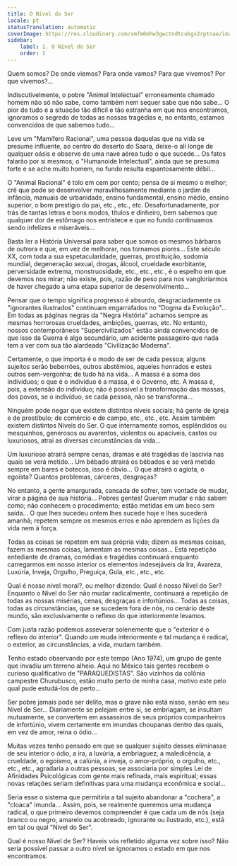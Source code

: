 ```yaml
---
title: O Nível do Ser
locale: pt
statusTranslation: automatic
coverImage: https://res.cloudinary.com/xmfm6mhw3gwctndtcubgx2rptnae/image/upload/v1740468922/small_cover_tratado_de_psicologia_revolucionaria_a4c0dca4e0.webp
sidebar:
    label: 1. O Nível do Ser
    order: 1
---
```

Quem somos? De onde viemos? Para onde vamos? Para que vivemos? Por que vivemos?...

Indiscutivelmente, o pobre "Animal Intelectual" erroneamente chamado homem não só não sabe, como também nem sequer sabe que não sabe... O pior de tudo é a situação tão difícil e tão estranha em que nos encontramos, ignoramos o segredo de todas as nossas tragédias e, no entanto, estamos convencidos de que sabemos tudo...

Leve um "Mamífero Racional", uma pessoa daquelas que na vida se presume influente, ao centro do deserto do Saara, deixe-o ali longe de qualquer oásis e observe de uma nave aérea tudo o que sucede... Os fatos falarão por si mesmos; o "Humanoide Intelectual", ainda que se presuma forte e se ache muito homem, no fundo resulta espantosamente débil...

O "Animal Racional" é tolo em cem por cento; pensa de si mesmo o melhor; crê que pode se desenvolver maravilhosamente mediante o jardim de infância, manuais de urbanidade, ensino fundamental, ensino médio, ensino superior, o bom prestígio do pai, etc., etc., etc. Desafortunadamente, por trás de tantas letras e bons modos, títulos e dinheiro, bem sabemos que qualquer dor de estômago nos entristece e que no fundo continuamos sendo infelizes e miseráveis...

Basta ler a História Universal para saber que somos os mesmos bárbaros de outrora e que, em vez de melhorar, nos tornamos piores... Este século XX, com toda a sua espetacularidade, guerras, prostituição, sodomia mundial, degeneração sexual, drogas, álcool, crueldade exorbitante, perversidade extrema, monstruosidade, etc., etc., etc., é o espelho em que devemos nos mirar; não existe, pois, razão de peso para nos vangloriarmos de haver chegado a uma etapa superior de desenvolvimento...

Pensar que o tempo significa progresso é absurdo, desgraciadamente os "ignorantes ilustrados" continuam engarrafados no "Dogma da Evolução"... Em todas as páginas negras da "Negra História" achamos sempre as mesmas horrorosas crueldades, ambições, guerras, etc. No entanto, nossos contemporâneos "Supercivilizados" estão ainda convencidos de que isso da Guerra é algo secundário, um acidente passageiro que nada tem a ver com sua tão alardeada "Civilização Moderna".

Certamente, o que importa é o modo de ser de cada pessoa; alguns sujeitos serão beberrões, outros abstêmios, aqueles honrados e estes outros sem-vergonha; de tudo há na vida... A massa é a soma dos indivíduos; o que é o indivíduo é a massa, é o Governo, etc. A massa é, pois, a extensão do indivíduo; não é possível a transformação das massas, dos povos, se o indivíduo, se cada pessoa, não se transforma...

Ninguém pode negar que existem distintos níveis sociais; há gente de igreja e de prostíbulo; de comércio e de campo, etc., etc., etc. Assim também existem distintos Níveis do Ser. O que internamente somos, esplêndidos ou mesquinhos, generosos ou avarentos, violentos ou apacíveis, castos ou luxuriosos, atrai as diversas circunstâncias da vida...

Um luxurioso atrairá sempre cenas, dramas e até tragédias de lascívia nas quais se verá metido... Um bêbado atrairá os bêbados e se verá metido sempre em bares e botecos, isso é óbvio... O que atrairá o agiota, o egoísta? Quantos problemas, cárceres, desgraças?

No entanto, a gente amargurada, cansada de sofrer, tem vontade de mudar, virar a página de sua história... Pobres gentes! Querem mudar e não sabem como; não conhecem o procedimento; estão metidas em um beco sem saída... O que lhes sucedeu ontem lhes sucede hoje e lhes sucederá amanhã; repetem sempre os mesmos erros e não aprendem as lições da vida nem à força.

Todas as coisas se repetem em sua própria vida; dizem as mesmas coisas, fazem as mesmas coisas, lamentam as mesmas coisas... Esta repetição entediante de dramas, comédias e tragédias continuará enquanto carregarmos em nosso interior os elementos indesejáveis da Ira, Avareza, Luxúria, Inveja, Orgulho, Preguiça, Gula, etc., etc., etc.

Qual é nosso nível moral?, ou melhor dizendo: Qual é nosso Nível do Ser? Enquanto o Nível do Ser não mudar radicalmente, continuará a repetição de todas as nossas misérias, cenas, desgraças e infortúnios... Todas as coisas, todas as circunstâncias, que se sucedem fora de nós, no cenário deste mundo, são exclusivamente o reflexo do que interiormente levamos.

Com justa razão podemos asseverar solenemente que o "exterior é o reflexo do interior". Quando um muda interiormente e tal mudança é radical, o exterior, as circunstâncias, a vida, mudam também.

Tenho estado observando por este tempo (Ano 1974), um grupo de gente que invadiu um terreno alheio. Aqui no México tais gentes recebem o curioso qualificativo de "PARAQUEDISTAS". São vizinhos da colônia campestre Churubusco, estão muito perto de minha casa, motivo este pelo qual pude estudá-los de perto...

Ser pobre jamais pode ser delito, mas o grave não está nisso, senão em seu Nível de Ser... Diariamente se pelejam entre si, se embriagam, se insultam mutuamente, se convertem em assassinos de seus próprios companheiros de infortúnio, vivem certamente em imundas choupanas dentro das quais, em vez de amor, reina o ódio...

Muitas vezes tenho pensado em que se qualquer sujeito desses eliminasse de seu interior o ódio, a ira, a luxúria, a embriaguez, a maledicência, a crueldade, o egoísmo, a calúnia, a inveja, o amor-próprio, o orgulho, etc., etc., etc., agradaria a outras pessoas, se associaria por simples Lei de Afinidades Psicológicas com gente mais refinada, mais espiritual; essas novas relações seriam definitivas para uma mudança econômica e social...

Seria esse o sistema que permitiria a tal sujeito abandonar a "cochera", a "cloaca" imunda... Assim, pois, se realmente queremos uma mudança radical, o que primeiro devemos compreender é que cada um de nós (seja branco ou negro, amarelo ou acobreado, ignorante ou ilustrado, etc.), está em tal ou qual "Nível do Ser".

Qual é nosso Nível de Ser? Haveis vós refletido alguma vez sobre isso? Não seria possível passar a outro nível se ignoramos o estado em que nos encontramos.

